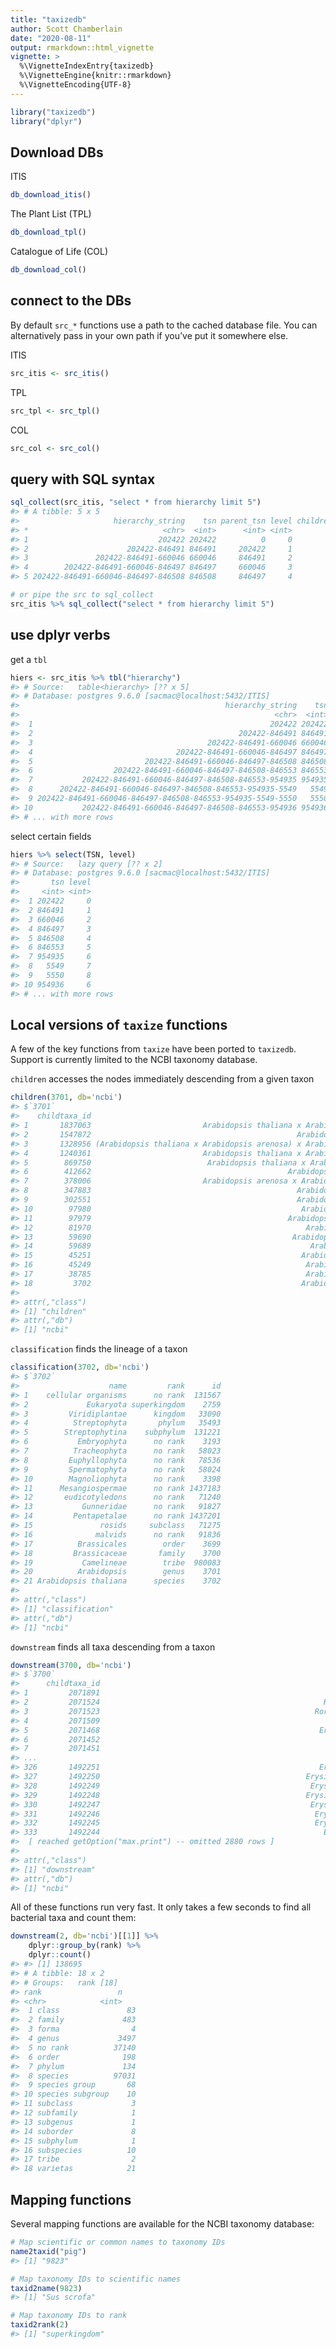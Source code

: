 ```yaml
---
title: "taxizedb"
author: Scott Chamberlain
date: "2020-08-11"
output: rmarkdown::html_vignette
vignette: >
  %\VignetteIndexEntry{taxizedb}
  %\VignetteEngine{knitr::rmarkdown}
  %\VignetteEncoding{UTF-8}
---
```





```r
library("taxizedb")
library("dplyr")
```

## Download DBs

ITIS


```r
db_download_itis()
```

The Plant List (TPL)


```r
db_download_tpl()
```

Catalogue of Life (COL)


```r
db_download_col()
```

## connect to the DBs

By default `src_*` functions use a path to the cached database file.
You can alternatively pass in your own path if you've put it 
somewhere else.

ITIS


```r
src_itis <- src_itis()
```

TPL


```r
src_tpl <- src_tpl()
```

COL


```r
src_col <- src_col()
```

## query with SQL syntax


```r
sql_collect(src_itis, "select * from hierarchy limit 5")
#> # A tibble: 5 x 5
#>                     hierarchy_string    tsn parent_tsn level childrencount
#> *                              <chr>  <int>      <int> <int>         <int>
#> 1                             202422 202422          0     0        154282
#> 2                      202422-846491 846491     202422     1          2666
#> 3               202422-846491-660046 660046     846491     2          2654
#> 4        202422-846491-660046-846497 846497     660046     3             7
#> 5 202422-846491-660046-846497-846508 846508     846497     4             6
```


```r
# or pipe the src to sql_collect
src_itis %>% sql_collect("select * from hierarchy limit 5")
```

## use dplyr verbs

get a `tbl`


```r
hiers <- src_itis %>% tbl("hierarchy")
#> # Source:   table<hierarchy> [?? x 5]
#> # Database: postgres 9.6.0 [sacmac@localhost:5432/ITIS]
#>                                              hierarchy_string    tsn parent_tsn level childrencount
#>                                                         <chr>  <int>      <int> <int>         <int>
#>  1                                                     202422 202422          0     0        154282
#>  2                                              202422-846491 846491     202422     1          2666
#>  3                                       202422-846491-660046 660046     846491     2          2654
#>  4                                202422-846491-660046-846497 846497     660046     3             7
#>  5                         202422-846491-660046-846497-846508 846508     846497     4             6
#>  6                  202422-846491-660046-846497-846508-846553 846553     846508     5             5
#>  7           202422-846491-660046-846497-846508-846553-954935 954935     846553     6             3
#>  8      202422-846491-660046-846497-846508-846553-954935-5549   5549     954935     7             2
#>  9 202422-846491-660046-846497-846508-846553-954935-5549-5550   5550       5549     8             0
#> 10           202422-846491-660046-846497-846508-846553-954936 954936     846553     6             0
#> # ... with more rows
```

select certain fields


```r
hiers %>% select(TSN, level)
#> # Source:   lazy query [?? x 2]
#> # Database: postgres 9.6.0 [sacmac@localhost:5432/ITIS]
#>       tsn level
#>     <int> <int>
#>  1 202422     0
#>  2 846491     1
#>  3 660046     2
#>  4 846497     3
#>  5 846508     4
#>  6 846553     5
#>  7 954935     6
#>  8   5549     7
#>  9   5550     8
#> 10 954936     6
#> # ... with more rows
```

## Local versions of `taxize` functions

A few of the key functions from `taxize` have been ported to `taxizedb`.
Support is currently limited to the NCBI taxonomy database.

`children` accesses the nodes immediately descending from a given taxon


```r
children(3701, db='ncbi')
#> $`3701`
#>    childtaxa_id                                                     childtaxa_name childtaxa_rank
#> 1       1837063                         Arabidopsis thaliana x Arabidopsis halleri        species
#> 2       1547872                                              Arabidopsis umezawana        species
#> 3       1328956 (Arabidopsis thaliana x Arabidopsis arenosa) x Arabidopsis suecica        species
#> 4       1240361                         Arabidopsis thaliana x Arabidopsis arenosa        species
#> 5        869750                          Arabidopsis thaliana x Arabidopsis lyrata        species
#> 6        412662                                            Arabidopsis pedemontana        species
#> 7        378006                         Arabidopsis arenosa x Arabidopsis thaliana        species
#> 8        347883                                              Arabidopsis arenicola        species
#> 9        302551                                              Arabidopsis petrogena        species
#> 10        97980                                               Arabidopsis croatica        species
#> 11        97979                                            Arabidopsis cebennensis        species
#> 12        81970                                                Arabidopsis halleri        species
#> 13        59690                                             Arabidopsis kamchatica        species
#> 14        59689                                                 Arabidopsis lyrata        species
#> 15        45251                                               Arabidopsis neglecta        species
#> 16        45249                                                Arabidopsis suecica        species
#> 17        38785                                                Arabidopsis arenosa        species
#> 18         3702                                               Arabidopsis thaliana        species
#> 
#> attr(,"class")
#> [1] "children"
#> attr(,"db")
#> [1] "ncbi"
```

`classification` finds the lineage of a taxon


```r
classification(3702, db='ncbi')
#> $`3702`
#>                    name         rank      id
#> 1    cellular organisms      no rank  131567
#> 2             Eukaryota superkingdom    2759
#> 3         Viridiplantae      kingdom   33090
#> 4          Streptophyta       phylum   35493
#> 5        Streptophytina    subphylum  131221
#> 6           Embryophyta      no rank    3193
#> 7          Tracheophyta      no rank   58023
#> 8         Euphyllophyta      no rank   78536
#> 9         Spermatophyta      no rank   58024
#> 10        Magnoliophyta      no rank    3398
#> 11      Mesangiospermae      no rank 1437183
#> 12       eudicotyledons      no rank   71240
#> 13           Gunneridae      no rank   91827
#> 14         Pentapetalae      no rank 1437201
#> 15               rosids     subclass   71275
#> 16              malvids      no rank   91836
#> 17          Brassicales        order    3699
#> 18         Brassicaceae       family    3700
#> 19           Camelineae        tribe  980083
#> 20          Arabidopsis        genus    3701
#> 21 Arabidopsis thaliana      species    3702
#> 
#> attr(,"class")
#> [1] "classification"
#> attr(,"db")
#> [1] "ncbi"
```

`downstream` finds all taxa descending from a taxon


```r
downstream(3700, db='ncbi')
#> $`3700`
#>      childtaxa_id                                                     childtaxa_name     rank
#> 1         2071891                                                     Draba taylorii  species
#> 2         2071524                                                  Rorippa tenerrima  species
#> 3         2071523                                                Rorippa crystallina  species
#> 4         2071509                                                   Physaria calderi  species
#> 5         2071468                                                 Erysimum arenicola  species
#> 6         2071452                                                   Draba yukonensis  species
#> 7         2071451                                                   Draba thompsonii  species
#> ...
#> 326       1492251                                                 Erysimum lilacinum  species
#> 327       1492250                                              Erysimum leucanthemum  species
#> 328       1492249                                               Erysimum leptostylum  species
#> 329       1492248                                              Erysimum leptophyllum  species
#> 330       1492247                                               Erysimum leptocarpum  species
#> 331       1492246                                                Erysimum ledebourii  species
#> 332       1492245                                                Erysimum laxiflorum  species
#> 333       1492244                                                  Erysimum kurdicum  species
#>  [ reached getOption("max.print") -- omitted 2880 rows ]
#>
#> attr(,"class")
#> [1] "downstream"
#> attr(,"db")
#> [1] "ncbi"
```

All of these functions run very fast. It only takes a few seconds to find all
bacterial taxa and count them: 


```r
downstream(2, db='ncbi')[[1]] %>%
    dplyr::group_by(rank) %>%
    dplyr::count()
#> #> [1] 138695
#> # A tibble: 18 x 2
#> # Groups:   rank [18]
#> rank                 n
#> <chr>            <int>
#>  1 class               83
#>  2 family             483
#>  3 forma                4
#>  4 genus             3497
#>  5 no rank          37140
#>  6 order              198
#>  7 phylum             134
#>  8 species          97031
#>  9 species group       68
#> 10 species subgroup    10
#> 11 subclass             3
#> 12 subfamily            1
#> 13 subgenus             1
#> 14 suborder             8
#> 15 subphylum            1
#> 16 subspecies          10
#> 17 tribe                2
#> 18 varietas            21
```

## Mapping functions

Several mapping functions are available for the NCBI taxonomy database:


```r
# Map scientific or common names to taxonomy IDs
name2taxid("pig")
#> [1] "9823"

# Map taxonomy IDs to scientific names
taxid2name(9823)
#> [1] "Sus scrofa"

# Map taxonomy IDs to rank
taxid2rank(2)
#> [1] "superkingdom"
```
